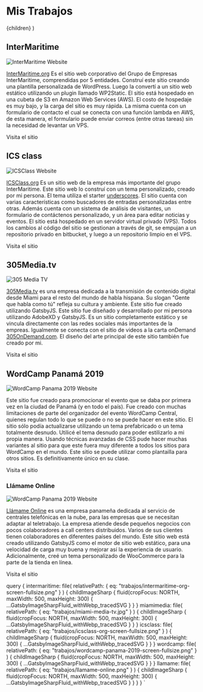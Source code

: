 
  <PageLayout>
    <SEO title="Mis Trabajos" />
    <h1 className="centered">Mis Trabajos</h1>
    {children}
  </PageLayout>
)

## InterMaritime

<Img
  fluid={props.data.intermaritime.childImageSharp.fluid}
  className="medium-image float-right small-shadow image-gap"
  alt="InterMaritime Website"
/>

[InterMaritime.org](https://intermaritime.org/) Es el sitio web corporativo del Grupo de Empresas InterMaritime, comprendidas por 5 entidades. Construí este sitio creando una plantilla personalizada de WordPress. Luego la convertí a un sitio web estático utilizando un plugin llamado WP2Static. El sitio está hospedado en una cubeta de S3 en Amazon Web Services (AWS). El costo de hospedaje es muy bajo, y la carga del sitio es muy rápida. La misma cuenta con un formulario de contacto el cual se conecta con una función lambda en AWS, de esta manera, el formulario puede enviar correos (entre otras tareas) sin la necesidad de levantar un VPS.

<VisitButton to="https://intermaritime.org/">Visita el sitio</VisitButton>

## ICS class

<Img
  fluid={props.data.icsclass.childImageSharp.fluid}
  className="medium-image float-left small-shadow image-gap"
  alt="ICSClass Website"
/>

[ICSClass.org](https://icsclass.org/) Es un sitio web de la empresa más importante del grupo InterMaritime. Este sitio web lo construí con un tema personalizado, creado por mi persona. El tema utiliza el starter [underscores](https://underscores.me/). El sitio cuenta con varias características como buscadores de entradas personalizadas entre otras. Además cuenta con un sistema de análisis de visitantes, un formulario de contáctenos personalizado, y un área para editar noticias y eventos. El sitio está hospedado en un servidor virtual privado (VPS). Todos los cambios al código del sitio se gestionan a través de git, se empujan a un repositorio privado en bitbucket, y luego a un repositorio limpio en el VPS.

<VisitButton to="https://icsclass.org/">Visita el sitio</VisitButton>

## 305Media.tv

<Img
  fluid={props.data.miamimedia.childImageSharp.fluid}
  className="medium-image float-right small-shadow image-gap"
  alt="305 Media TV"
/>

[305Media.tv](http://305media.tv/) es una empresa dedicada a la transmisión de contenido digital desde Miami para el resto del mundo de habla hispana. Su slogan "Gente que habla como tú" refleja su cultura y ambiente. Este sitio fue creado utilizando GatsbyJS. Este sitio fue diseñado y desarrollado por mi persona utilizando AdobeXD y GatsbyJS. Es un sitio completamente estático y se vincula directamente con las redes sociales más importantes de la empreas. Igualmente se conecta con el sitio de videos a la carta onDemand [305OnDemand.com](http://305ondemand.com/es/). El diseño del arte principal de este sitio también fue creado por mi.

<VisitButton to="http://305media.tv/">
  Visita el sitio
</VisitButton>

## WordCamp Panamá 2019

<Img
  fluid={props.data.wordcamp.childImageSharp.fluid}
  className="medium-image float-left small-shadow image-gap"
  alt="WordCamp Panama 2019 Website"
/>

Este sitio fue creado para promocionar el evento que se daba por primera vez en la ciudad de Panamá (y en todo el país). Fue creado con muchas limitaciones de parte del organizador del evento WordCamp Central, quienes regulan todo lo que se puede o no se puede hacer en este sitio. El sitio sólo podía actualizarse utilizando un tema prefabricado o un tema totalmente desnudo. Utilicé el tema desnudo para poder estilizarlo a mi propia manera. Usando técnicas avanzadas de CSS pude hacer muchas variantes al sitio para que este fuera muy diferente a todos los sitios para WordCamp en el mundo. Este sitio se puede utilizar como plantailla para otros sitios. Es definitivamente único en su clase.

<VisitButton to="https://2019.panamacity.wordcamp.org/">
  Visita el sitio
</VisitButton>

### Llámame Online

<Img
  fluid={props.data.llamame.childImageSharp.fluid}
  className="medium-image float-right small-shadow image-gap"
  alt="WordCamp Panama 2019 Website"
/>

[Llámame Online](https://llamame.online/) es una empresa panameña dedicada al servicio de centrales telefónicas en la nube, para las empresas que se necesitan adaptar al teletrabajo. La empresa atiende desde pequeños negocios con pocos colaboradores a call centers distribuidos. Varios de sus clientes tienen colaboradores en diferentes países del mundo. Este sitio web está creado utilizando GatsbyJS como el motor de sitio web estático, para una velocidad de carga muy buena y mejorar así la experiencia de usuario. Adicionalmente, creé un tema personalizado de WooCommerce para la parte de la tienda en línea.

<VisitButton to="https://llamame.online/">
  Visita el sitio
</VisitButton>

  query {
    intermaritime: file(
      relativePath: { eq: "trabajos/intermaritime-org-screen-fullsize.png" }
    ) {
      childImageSharp {
        fluid(cropFocus: NORTH, maxWidth: 500, maxHeight: 300) {
          ...GatsbyImageSharpFluid_withWebp_tracedSVG
        }
      }
    }
    miamimedia: file(
      relativePath: { eq: "trabajos/miami-media-tv.jpg" }
    ) {
      childImageSharp {
        fluid(cropFocus: NORTH, maxWidth: 500, maxHeight: 300) {
          ...GatsbyImageSharpFluid_withWebp_tracedSVG
        }
      }
    }
    icsclass: file(
      relativePath: { eq: "trabajos/icsclass-org-screen-fullsize.png" }
    ) {
      childImageSharp {
        fluid(cropFocus: NORTH, maxWidth: 500, maxHeight: 300) {
          ...GatsbyImageSharpFluid_withWebp_tracedSVG
        }
      }
    }
    wordcamp: file(
      relativePath: { eq: "trabajos/wordcamp-panama-2019-screen-fullsize.png" }
    ) {
      childImageSharp {
        fluid(cropFocus: NORTH, maxWidth: 500, maxHeight: 300) {
          ...GatsbyImageSharpFluid_withWebp_tracedSVG
        }
      }
    }
    llamame: file(
      relativePath: { eq: "trabajos/llamame-online.png" }
    ) {
      childImageSharp {
        fluid(cropFocus: NORTH, maxWidth: 500, maxHeight: 300) {
          ...GatsbyImageSharpFluid_withWebp_tracedSVG
        }
      }
    }
  }
`
